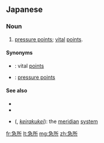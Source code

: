 ==Japanese==
{{ja-kanjitab|きゅう|しょ|yomi=o}}

===Noun===
{{ja-noun|きゅうしょ}}

# [[pressure point]]s; [[vital]] [[point]]s.

====Synonyms====
* {{ja-r|穴位|けつい}}: vital [[points]]
* {{ja-r|点穴|てんけつ}}: [[pressure point]]s

====See also====
* {{pedialite|lang=ja}}
* {{pedialite|Pressure point}}
* {{l|ja|経絡系}} ({{l|ja|けいらくけい}}, ''[[keirakukei]]''): the [[meridian]] [[system]]

[[fr:急所]]
[[lt:急所]]
[[mg:急所]]
[[zh:急所]]